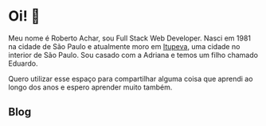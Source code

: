 
<SEO title="Home" />

# Oi! 👋

Meu nome é Roberto Achar, sou Full Stack Web Developer. Nasci em 1981 na cidade de São Paulo e atualmente moro em [Itupeva][itupeva-link], uma cidade no interior de São Paulo. Sou casado com a Adriana e temos um filho chamado Eduardo.

Quero utilizar esse espaço para compartilhar alguma coisa que aprendi ao longo dos anos e espero aprender muito também.

## Blog

<LatestPosts />

[itupeva-link]: https://www.google.com/maps/place/Itupeva,+State+of+S%C3%A3o+Paulo/@-23.1545841,-47.0668176,14z/data=!3m1!4b1!4m5!3m4!1s0x94cf30d56621a3c9:0xd7fe5ed81a7951c0!8m2!3d-23.1550145!4d-47.0524585
